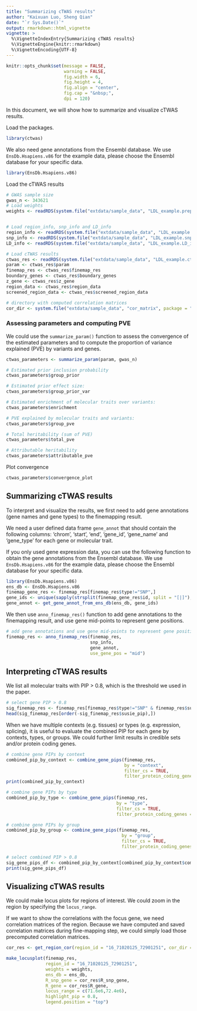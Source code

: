 ```yaml
---
title: "Summarizing cTWAS results"
author: "Kaixuan Luo, Sheng Qian"
date: "`r Sys.Date()`"
output: rmarkdown::html_vignette
vignette: >
  %\VignetteIndexEntry{Summarizing cTWAS results}
  %\VignetteEngine{knitr::rmarkdown}
  %\VignetteEncoding{UTF-8}
---
```



```r
knitr::opts_chunk$set(message = FALSE,
                      warning = FALSE,
                      fig.width = 6,
                      fig.height = 4,
                      fig.align = "center",
                      fig.cap = "&nbsp;",
                      dpi = 120)
```


In this document, we will show how to summarize and visualize cTWAS results.

Load the packages.
```r
library(ctwas)
```


We also need gene annotations from the Ensembl database. We use `EnsDb.Hsapiens.v86` for the example data, please choose the Ensembl database for your specific data. 
```r
library(EnsDb.Hsapiens.v86)
```


Load the cTWAS results
```r
# GWAS sample size
gwas_n <- 343621
# Load weights
weights <- readRDS(system.file("extdata/sample_data", "LDL_example.preprocessed.weights.RDS", package = "ctwas"))


# Load region_info, snp_info and LD_info
region_info <- readRDS(system.file("extdata/sample_data", "LDL_example.region_info.RDS", package = "ctwas"))
snp_info <- readRDS(system.file("extdata/sample_data", "LDL_example.snp_info.RDS", package = "ctwas"))
LD_info <- readRDS(system.file("extdata/sample_data", "LDL_example.LD_info.RDS", package = "ctwas"))

# Load cTWAS results
ctwas_res <- readRDS(system.file("extdata/sample_data", "LDL_example.ctwas_sumstats_res.RDS", package = "ctwas"))
param <- ctwas_res$param
finemap_res <- ctwas_res$finemap_res
boundary_genes <- ctwas_res$boundary_genes
z_gene <- ctwas_res$z_gene
region_data <- ctwas_res$region_data
screened_region_data <- ctwas_res$screened_region_data

# directory with computed correlation matrices
cor_dir <- system.file("extdata/sample_data", "cor_matrix", package = "ctwas")
```


### Assessing parameters and computing PVE

We could use the `summarize_param()` function to assess the convergence of the estimated parameters and 
to compute the proportion of variance explained (PVE) by variants and genes. 
```r
ctwas_parameters <- summarize_param(param, gwas_n)
```


```r
# Estimated prior inclusion probability
ctwas_parameters$group_prior

# Estimated prior effect size:
ctwas_parameters$group_prior_var

# Estimated enrichment of molecular traits over variants:
ctwas_parameters$enrichment

# PVE explained by molecular traits and variants:
ctwas_parameters$group_pve

# Total heritability (sum of PVE)
ctwas_parameters$total_pve

# Attributable heritability
ctwas_parameters$attributable_pve
```


Plot convergence
```r
ctwas_parameters$convergence_plot
```



## Summarizing cTWAS results


To interpret and visualize the results, we first need to add gene annotations 
(gene names and gene types) to the finemapping result.

We need a user defined data frame `gene_annot` that should contain the following columns:
'chrom', 'start', 'end', 'gene_id', 'gene_name' and 'gene_type' for each gene or molecular trait.

If you only used gene expression data, you can use the following function 
to obtain the gene annotations from the Ensembl database.
We use `EnsDb.Hsapiens.v86` for the example data, please choose the Ensembl database for your specific data. 
```r
library(EnsDb.Hsapiens.v86)
ens_db <- EnsDb.Hsapiens.v86
finemap_gene_res <- finemap_res[finemap_res$type!="SNP",]
gene_ids <- unique(sapply(strsplit(finemap_gene_res$id, split = "[|]"), "[[", 1))
gene_annot <- get_gene_annot_from_ens_db(ens_db, gene_ids)
```


We then use `anno_finemap_res()` function to add gene annotations to the finemapping result,
and use gene mid-points to represent gene positions.
```r
# add gene annotations and use gene mid-points to represent gene positions
finemap_res <- anno_finemap_res(finemap_res, 
                                snp_info,
                                gene_annot,
                                use_gene_pos = "mid")
```


## Interpreting cTWAS results

We list all molecular traits with PIP > 0.8, which is the threshold we used in the paper.
```r
# select gene PIP > 0.8
sig_finemap_res <- finemap_res[finemap_res$type!="SNP" & finemap_res$susie_pip > 0.8,]
head(sig_finemap_res[order(-sig_finemap_res$susie_pip),])
```


When we have multiple contexts (e.g. tissues) or types (e.g. expression, splicing), it is useful to evaluate the combined PIP for each gene by contexts, types, or groups.
We could further limit results in credible sets and/or protein coding genes.
```r
# combine gene PIPs by context
combined_pip_by_context <- combine_gene_pips(finemap_res, 
                                             by = "context",
                                             filter_cs = TRUE,
                                             filter_protein_coding_genes = TRUE)
print(combined_pip_by_context)

# combine gene PIPs by type
combined_pip_by_type <- combine_gene_pips(finemap_res, 
                                          by = "type",
                                          filter_cs = TRUE,
                                          filter_protein_coding_genes = TRUE)

# combine gene PIPs by group
combined_pip_by_group <- combine_gene_pips(finemap_res, 
                                            by = "group",
                                            filter_cs = TRUE,
                                            filter_protein_coding_genes = TRUE)

# select combined PIP > 0.8
sig_gene_pips_df <- combined_pip_by_context[combined_pip_by_context$combined_pip > 0.8, ]
print(sig_gene_pips_df)
```



## Visualizing cTWAS results

We could make locus plots for regions of interest. 
We could zoom in the region by specifying the `locus_range`.

If we want to show the correlations with the focus gene, we need correlation matrices of the region. 
Because we have computed and saved correlation matrices during fine-mapping step,
we could simply load those precomputed correlation matrices.
```r
cor_res <- get_region_cor(region_id = "16_71020125_72901251", cor_dir = cor_dir)
```


```r
make_locusplot(finemap_res,
               region_id = "16_71020125_72901251",
               weights = weights,
               ens_db = ens_db, 
               R_snp_gene = cor_res$R_snp_gene,
               R_gene = cor_res$R_gene,
               locus_range = c(71.6e6,72.4e6),
               highlight_pip = 0.8,
               legend.position = "top")
```

